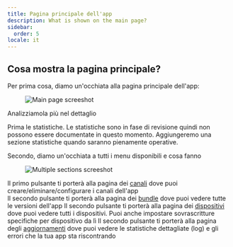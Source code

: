 ```yaml
---
title: Pagina principale dell'app
description: What is shown on the main page?
sidebar:
  order: 5
locale: it
---
```


## Cosa mostra la pagina principale?

Per prima cosa, diamo un'occhiata alla pagina principale dell'app:

<figure><img src="/main-app-pagewebp" alt="Main page screeshot" /><figcaption></figcaption></figure>

Analizziamola più nel dettaglio

Prima le statistiche. Le statistiche sono in fase di revisione quindi non possono essere documentate in questo momento. Aggiungeremo una sezione statistiche quando saranno pienamente operative.

Secondo, diamo un'occhiata a tutti i menu disponibili e cosa fanno

<figure><img src="/app-multiple-sectionswebp" alt="Multiple sections screeshot" /><figcaption></figcaption></figure>

Il primo pulsante ti porterà alla pagina dei [canali](/docs/webapp/channels/) dove puoi creare/eliminare/configurare i canali dell'app\
Il secondo pulsante ti porterà alla pagina dei [bundle](/docs/webapp/bundles/) dove puoi vedere tutte le versioni dell'app
Il secondo pulsante ti porterà alla pagina dei [dispositivi](/docs/webapp/devices/) dove puoi vedere tutti i dispositivi. Puoi anche impostare sovrascritture specifiche per dispositivo da lì
Il secondo pulsante ti porterà alla pagina degli [aggiornamenti](/docs/webapp/logs/) dove puoi vedere le statistiche dettagliate (log) e gli errori che la tua app sta riscontrando